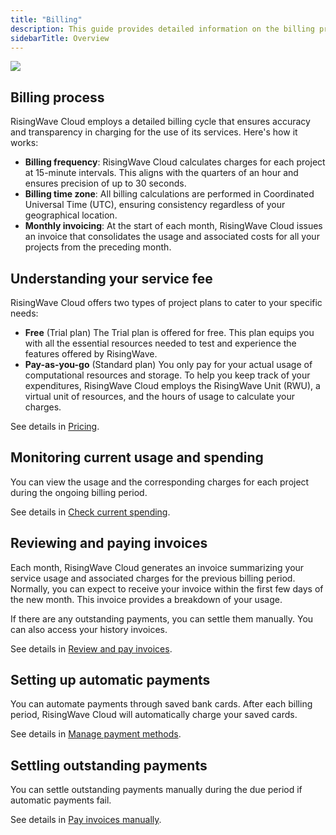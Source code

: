 ```yaml
---
title: "Billing"
description: This guide provides detailed information on the billing procedures, and how to manage your bills and payment methods. Understanding these elements will help you effectively manage your costs while using RisingWave Cloud services.
sidebarTitle: Overview
---
```


<Frame>
  <img src="/images/cloud/billing-overview/billing-bd7e55b26a7c5fdf912b4722554169dd.png"/>
</Frame>

## Billing process

RisingWave Cloud employs a detailed billing cycle that ensures accuracy and transparency in charging for the use of its services. Here's how it works:

* **Billing frequency**: RisingWave Cloud calculates charges for each project at 15-minute intervals. This aligns with the quarters of an hour and ensures precision of up to 30 seconds.
* **Billing time zone**: All billing calculations are performed in Coordinated Universal Time (UTC), ensuring consistency regardless of your geographical location.
* **Monthly invoicing**: At the start of each month, RisingWave Cloud issues an invoice that consolidates the usage and associated costs for all your projects from the preceding month.

## Understanding your service fee

RisingWave Cloud offers two types of project plans to cater to your specific needs:

* **Free** (Trial plan)
The Trial plan is offered for free. This plan equips you with all the essential resources needed to test and experience the features offered by RisingWave.
* **Pay-as-you-go** (Standard plan)
You only pay for your actual usage of computational resources and storage. To help you keep track of your expenditures, RisingWave Cloud employs the RisingWave Unit (RWU), a virtual unit of resources, and the hours of usage to calculate your charges.

See details in [Pricing](/cloud/pricing/).

## Monitoring current usage and spending

You can view the usage and the corresponding charges for each project during the ongoing billing period.

See details in [Check current spending](/cloud/check-spending-details/#check-current-spending).

## Reviewing and paying invoices

Each month, RisingWave Cloud generates an invoice summarizing your service usage and associated charges for the previous billing period. Normally, you can expect to receive your invoice within the first few days of the new month. This invoice provides a breakdown of your usage.

If there are any outstanding payments, you can settle them manually. You can also access your history invoices.

See details in [Review and pay invoices](/cloud/review-and-pay-invoices/).

## Setting up automatic payments

You can automate payments through saved bank cards. After each billing period, RisingWave Cloud will automatically charge your saved cards.

See details in [Manage payment methods](/cloud/manage-payment-methods/).

## Settling outstanding payments

You can settle outstanding payments manually during the due period if automatic payments fail.

See details in [Pay invoices manually](/cloud/review-and-pay-invoices/#pay-invoices-manually).
